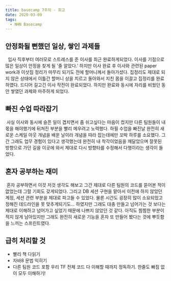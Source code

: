 ```yaml
---
title: basecamp 7주차 - 회고
date: 2020-03-09
tags:
  - NHN Basecamp
---
```

## 안정화될 뻔했던 일상, 쌓인 과제들 
&nbsp; 입사 직후부터 여러모로 스트레스를 준 이사를 최근 완료하게되었다. 이사를 기점으로 많은 일상이 안정을 찾게 될 '줄 알았다.' 하지만 이사 완료 후 이사와 관련된 paper work과 이삿짐 정리가 마무리 되기도 전에 할머니께서 돌아가셨다. 집정리도 제대로 되지 않은 상태에서 이틀간 할머니 상을 치르고 돌아와서 지친 몸을 이끌고 집정리를 완료하였다. 드디어 길고긴 이사 작전이 완료되었다. 하지만 완료와 동시에 자리를 비웠던 동안 쌓였던 과제와 마주하게 되었다. 
## 빠진 수업 따라잡기
&nbsp;사실 이사와 동시에 슬픈 일이 겹치면서 좀 쉬고싶다는 마음이 컸지만 다른 팀원들이 내 몫을 해야했기에 뒤쳐진 부분을 빨리 메우려고 노력했다. 하필 수업을 빠진날 완전히 새로운 스케일 아웃 개념을 배운 날이라 개념을 따라 잡는데에만 꼬박 하루를 소요했다. 그간 그래도 업무 경험이 있다고 생각했는데 완전히 내 착각이었음을 깨달았으며 잘못된 방향으로 가던 길을 이곳에 와서 제대로 다시 방향타를 수정해서 다행이라는 생각이 들었다.
## 혼자 공부하는 재미
&nbsp;혼자 공부하면서 이것 저것 생각도 해보고 그간 제대로 다른 팀원의 코드를 뜯어본 적이 없었는데 그럴 기회도 갖게되었다. 그리고 DB 세션 구현을 맡아서 이전에 하지 않았던 계정, 세션 관련 부분을 제대로 파고들 수 있었다. 물론 시간도 굉장히 많이 소요되었고 정해진 데드라인을 못 맞추게되기도... 하였지만 그래도 대충 만들고 넘어가는 것 보다는 제대로 이해하고 넘어가고 싶었기 때문에 나쁘지 않았던 것 같다. 아직도 찜찜한 부분이 적지 않게 남아있지만 그래도 완전히 새로운 기능을 혼자 또 만들어 봤다는 것에 뿌듯함을 느끼는 스프린트였다.
## 급히 처리할 것
- 빨리 책 다읽기
- 자바8 문법 익히기
- 다른 팀원 코드 포함 우리 TF 전체 코드 다 이해할 때까지 정독하기. 한줄도 빠짐 없이 모두 이해하기!